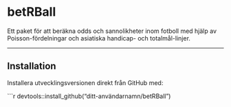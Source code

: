 # betRBall

Ett paket för att beräkna odds och sannolikheter inom fotboll med hjälp av Poisson-fördelningar och asiatiska handicap- och totalmål-linjer.

---

## Installation

Installera utvecklingsversionen direkt från GitHub med:

```r
devtools::install_github("ditt-användarnamn/betRBall")
